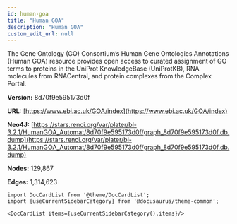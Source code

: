 ```yaml
---
id: human-goa
title: "Human GOA"
description: "Human GOA"
custom_edit_url: null
---
```





The Gene Ontology (GO) Consortium’s Human Gene Ontologies Annotations (Human GOA) resource provides open access to curated assignment of GO terms to proteins in the UniProt KnowledgeBase (UniProtKB), RNA molecules from RNACentral, and protein complexes from the Complex Portal.

**Version:** 8d70f9e595173d0f

**URL:** [https://www.ebi.ac.uk/GOA/index](https://www.ebi.ac.uk/GOA/index)

**Neo4J:** [https://stars.renci.org/var/plater/bl-3.2.1/HumanGOA_Automat/8d70f9e595173d0f/graph_8d70f9e595173d0f.db.dump](https://stars.renci.org/var/plater/bl-3.2.1/HumanGOA_Automat/8d70f9e595173d0f/graph_8d70f9e595173d0f.db.dump)

**Nodes:** 129,867

**Edges:** 1,314,623





```mdx-code-block
import DocCardList from '@theme/DocCardList';
import {useCurrentSidebarCategory} from '@docusaurus/theme-common';

<DocCardList items={useCurrentSidebarCategory().items}/>
```
      